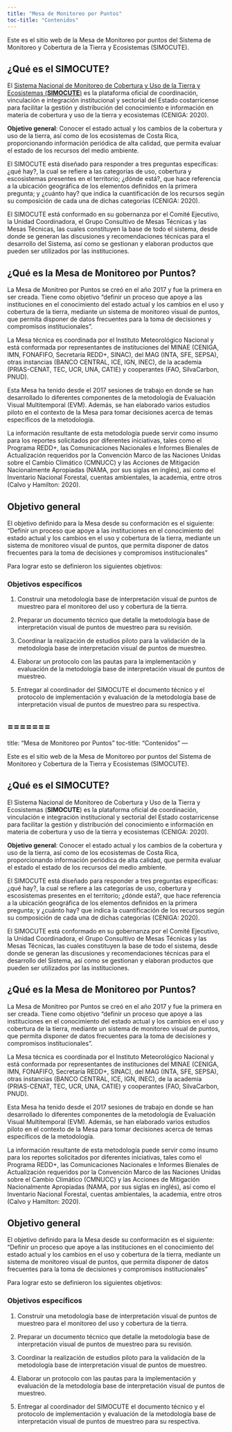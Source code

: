 ```yaml
---
title: "Mesa de Monitoreo por Puntos"
toc-title: "Contenidos"
---
```


Este es el sitio web de la Mesa de Monitoreo por puntos del Sistema de Monitoreo y Cobertura de la Tierra y Ecosistemas (SIMOCUTE).

## **¿Qué es el SIMOCUTE?**

El [Sistema Nacional de Monitoreo de Cobertura y Uso de la Tierra y Ecosistemas (**SIMOCUTE**)](https://simocute.go.cr) es la plataforma oficial de coordinación, vinculación e integración institucional y sectorial del Estado costarricense para facilitar la gestión y distribución del conocimiento e información en materia de cobertura y uso de la tierra y ecosistemas (CENIGA: 2020). 

**Objetivo general**: Conocer el estado actual y los cambios de la cobertura y uso de la tierra, así como de los ecosistemas de Costa Rica, proporcionando información periódica de alta calidad, que permita evaluar el estado de los recursos del medio ambiente. 

El SIMOCUTE está diseñado para responder a tres preguntas específicas: ¿qué hay?, la cual se refiere a las categorías de uso, cobertura y escosistemas presentes en el territorio; ¿dónde está?, que hace referencia a la ubicación geográfica de los elementos definidos en la primera pregunta; y ¿cuánto hay? que indica la cuantificación de los recursos según su composición de cada una de dichas categorías (CENIGA: 2020).

El SIMOCUTE está conformado en su gobernanza por el Comité Ejecutivo, la Unidad Coordinadora, el Grupo Consultivo de Mesas Técnicas y las Mesas Técnicas, las cuales constituyen la base de todo el sistema, desde donde se generan las discusiones y recomendaciones técnicas para el desarrollo del Sistema, así como se gestionan y elaboran productos que pueden ser utilizados por las instituciones.  

## ¿Qué es la Mesa de Monitoreo por Puntos?

La Mesa de Monitreo por Puntos se creó en el año 2017 y fue la primera en ser creada. Tiene como objetivo "definir un proceso que apoye a las instituciones en el conocimiento del estado actual y los cambios en el uso y cobertura de la tierra, mediante un sistema de monitoreo visual de puntos, que permita disponer de datos frecuentes para la toma de decisiones y compromisos institucionales". 

La Mesa técnica es coordinada por el Instituto Meteorológico Nacional y está conformada por representantes de instituciones del MINAE (CENIGA, IMN, FONAFIFO, Secretaría REDD+, SINAC), del MAG (INTA, SFE, SEPSA), otras instancias (BANCO CENTRAL, ICE, IGN, INEC), de la academia (PRIAS-CENAT, TEC, UCR, UNA, CATIE) y cooperantes (FAO, SilvaCarbon, PNUD). 

Esta Mesa ha tenido desde el 2017 sesiones de trabajo en donde se han desarrollado lo diferentes componentes de la metodología de Evaluación Visual Multitemporal (EVM). Además, se han elaborado varios estudios piloto en el contexto de la Mesa para tomar decisiones acerca de temas específicos de la metodología. 

La información resultante de esta metodología puede servir como insumo para los reportes solicitados por diferentes iniciativas, tales como el Programa REDD+, las Comunicaciones Nacionales e Informes Bienales de Actualización requeridos por la Convención Marco de las Naciones Unidas sobre el Cambio Climático (CMNUCC) y las Acciones de Mitigación Nacionalmente Apropiadas (NAMA, por sus siglas en inglés), así como el Inventario Nacional Forestal, cuentas ambientales, la academia, entre otros (Calvo y Hamilton: 2020).

## Objetivo general

El objetivo definido para la Mesa desde su conformación es el siguiente: "Definir un proceso que apoye a las instituciones en el conocimiento del estado actual y los cambios en el uso y cobertura de la tierra, mediante un sistema de monitoreo visual de puntos, que permita disponer de datos frecuentes para la toma de decisiones y compromisos institucionales"

Para lograr esto se definieron los siguientes objetivos:

### Objetivos específicos

1. Construir una metodología base de interpretación visual de puntos de muestreo para el monitoreo del uso y cobertura de la tierra.

2. Preparar un documento técnico que detalle la metodología base de interpretación visual de puntos de muestreo para su revisión.

3. Coordinar la realización de estudios piloto para la validación de la metodología base de interpretación visual de puntos de muestreo.

4. Elaborar un protocolo con las pautas para la implementación y evaluación de la metodología base de interpretación visual de puntos de muestreo.

5. Entregar al coordinador del SIMOCUTE el documento técnico y el protocolo de implementación y evaluación de la metodología base de interpretación visual de puntos de muestreo para su respectiva.

=======
---
title: "Mesa de Monitoreo por Puntos"
toc-title: "Contenidos"
---

Este es el sitio web de la Mesa de Monitoreo por puntos del Sistema de Monitoreo y Cobertura de la Tierra y Ecosistemas (SIMOCUTE).

## ¿Qué es el SIMOCUTE?

El Sistema Nacional de Monitoreo de Cobertura y Uso de la Tierra y Ecosistemas (**SIMOCUTE**) es la plataforma oficial de coordinación, vinculación e integración institucional y sectorial del Estado costarricense para facilitar la gestión y distribución del conocimiento e información en materia de cobertura y uso de la tierra y ecosistemas (CENIGA: 2020). 

**Objetivo general**: Conocer el estado actual y los cambios de la cobertura y uso de la tierra, así como de los ecosistemas de Costa Rica, proporcionando información periódica de alta calidad, que permita evaluar el estado el estado de los recursos del medio ambiente. 

El SIMOCUTE está diseñado para responder a tres preguntas específicas: ¿qué hay?, la cual se refiere a las categorías de uso, cobertura y escosistemas presentes en el territorio; ¿dónde está?, que hace referencia a la ubicación geográfica de los elementos definidos en la primera pregunta; y ¿cuánto hay? que indica la cuantificación de los recursos según su composición de cada una de dichas categorías (CENIGA: 2020).

El SIMOCUTE está conformado en su gobernanza por el Comité Ejecutivo, la Unidad Coordinadora, el Grupo Consultivo de Mesas Técnicas y las Mesas Técnicas, las cuales constituyen la base de todo el sistema, desde donde se generan las discusiones y recomendaciones técnicas para el desarrollo del Sistema, así como se gestionan y elaboran productos que pueden ser utilizados por las instituciones.  

## ¿Qué es la Mesa de Monitoreo por Puntos?

La Mesa de Monitreo por Puntos se creó en el año 2017 y fue la primera en ser creada. Tiene como objetivo "definir un proceso que apoye a las instituciones en el conocimiento del estado actual y los cambios en el uso y cobertura de la tierra, mediante un sistema de monitoreo visual de puntos, que permita disponer de datos frecuentes para la toma de decisiones y compromisos institucionales". 

La Mesa técnica es coordinada por el Instituto Meteorológico Nacional y está conformada por representantes de instituciones del MINAE (CENIGA, IMN, FONAFIFO, Secretaría REDD+, SINAC), del MAG (INTA, SFE, SEPSA), otras instancias (BANCO CENTRAL, ICE, IGN, INEC), de la academia (PRIAS-CENAT, TEC, UCR, UNA, CATIE) y cooperantes (FAO, SilvaCarbon, PNUD). 

Esta Mesa ha tenido desde el 2017 sesiones de trabajo en donde se han desarrollado lo diferentes componentes de la metodología de Evaluación Visual Multitemporal (EVM). Además, se han elaborado varios estudios piloto en el contexto de la Mesa para tomar decisiones acerca de temas específicos de la metodología. 

La información resultante de esta metodología puede servir como insumo para los reportes solicitados por diferentes iniciativas, tales como el Programa REDD+, las Comunicaciones Nacionales e Informes Bienales de Actualización requeridos por la Convención Marco de las Naciones Unidas sobre el Cambio Climático (CMNUCC) y las Acciones de Mitigación Nacionalmente Apropiadas (NAMA, por sus siglas en inglés), así como el Inventario Nacional Forestal, cuentas ambientales, la academia, entre otros (Calvo y Hamilton: 2020).

## Objetivo general

El objetivo definido para la Mesa desde su conformación es el siguiente: "Definir un proceso que apoye a las instituciones en el conocimiento del estado actual y los cambios en el uso y cobertura de la tierra, mediante un sistema de monitoreo visual de puntos, que permita disponer de datos frecuentes para la toma de decisiones y compromisos institucionales"

Para lograr esto se definieron los siguientes objetivos:

### Objetivos específicos

1. Construir una metodología base de interpretación visual de puntos de muestreo para el monitoreo del uso y cobertura de la tierra.

2. Preparar un documento técnico que detalle la metodología base de interpretación visual de puntos de muestreo para su revisión.

3. Coordinar la realización de estudios piloto para la validación de la metodología base de interpretación visual de puntos de muestreo.

4. Elaborar un protocolo con las pautas para la implementación y evaluación de la metodología base de interpretación visual de puntos de muestreo.

5. Entregar al coordinador del SIMOCUTE el documento técnico y el protocolo de implementación y evaluación de la metodología base de interpretación visual de puntos de muestreo para su respectiva.
